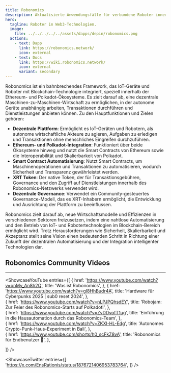 ```yaml
---
title: Robonomics
description: Aktualisierte Anwendungsfälle für verbundene Roboter innerhalb von Web3-Technologien.
hero:
  tagline: Roboter in Web3-Technologien.
  image: 
    file: ../../../../../assets/dapps/depin/robonomics.png
  actions:
    - text: Dapp
      link: https://robonomics.network/
      icon: external
    - text: Docs
      link: https://wiki.robonomics.network/
      icon: external
      variant: secondary
---
```



Robonomics ist ein bahnbrechendes Framework, das IoT-Geräte und Roboter mit Blockchain-Technologie integriert, speziell innerhalb der Ethereum- und Polkadot-Ökosysteme. Es zielt darauf ab, eine dezentrale Maschinen-zu-Maschinen-Wirtschaft zu ermöglichen, in der autonome Geräte unabhängig arbeiten, Transaktionen durchführen und Dienstleistungen anbieten können. Zu den Hauptfunktionen und Zielen gehören:

- **Dezentrale Plattform**: Ermöglicht es IoT-Geräten und Robotern, als autonome wirtschaftliche Akteure zu agieren, Aufgaben zu erledigen und Transaktionen ohne menschliches Eingreifen durchzuführen.
- **Ethereum- und Polkadot-Integration**: Funktioniert über beide Ökosysteme hinweg und nutzt die Smart Contracts von Ethereum sowie die Interoperabilität und Skalierbarkeit von Polkadot.
- **Smart Contract Automatisierung**: Nutzt Smart Contracts, um Maschinenoperationen und Transaktionen zu automatisieren, wodurch Sicherheit und Transparenz gewährleistet werden.
- **XRT Token**: Der native Token, der für Transaktionsgebühren, Governance und den Zugriff auf Dienstleistungen innerhalb des Robonomics-Netzwerks verwendet wird.
- **Dezentrale Governance**: Verwendet ein Community-gesteuertes Governance-Modell, das es XRT-Inhabern ermöglicht, die Entwicklung und Ausrichtung der Plattform zu beeinflussen.

Robonomics zielt darauf ab, neue Wirtschaftsmodelle und Effizienzen in verschiedenen Sektoren freizusetzen, indem eine nahtlose Automatisierung und den Betrieb von IoT- und Robotertechnologien im Blockchain-Bereich ermöglicht wird. Trotz Herausforderungen wie Sicherheit, Skalierbarkeit und Akzeptanz stellt seine Vision einen bedeutenden Schritt in Richtung einer Zukunft der dezentralen Automatisierung und der Integration intelligenter Technologien dar.

## Robonomics Community Videos
------------
<ShowcaseYouTube
  entries={[
    {
      href: 'https://www.youtube.com/watch?v=onMv_An8h2Q',
      title: 'Was ist Robonomics',
    }, 
        {
      href: 'https://www.youtube.com/watch?v=gI8HhBudr4A',
      title: 'Hardware für Cyberpunks 2025 | sub0 reset 2024',
    },  
        {
      href: 'https://www.youtube.com/watch?v=nLPJPQhsdEY',
      title: 'Robojam: Zur Feier des Robonomics-Starts auf Polkadot!',
    },  
        {
      href: 'https://www.youtube.com/watch?v=ZvDDvofT1ug',
      title: 'Einführung in die Hausautomation durch das Robonomics-Team',
    },   
            {
      href: 'https://www.youtube.com/watch?v=ZKXl-HL-Edg',
      title: 'Autonomes Crypto-Punk-Haus-Experiment in Bali',
    },   
            {
      href: 'https://www.youtube.com/shorts/h0_scFkZ8vA',
      title: 'Robonomics für Endbenutzer 👀',
    },   
  
  ]} 
  />

  <ShowcaseTwitter
  entries={[
    'https://x.com/EnsRationis/status/1876721406953783764',
  ]}
/>

 <script async src="https://platform.twitter.com/widgets.js" charset="utf-8"></script>
